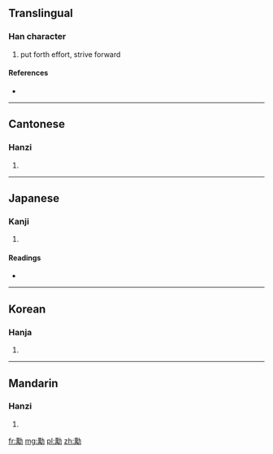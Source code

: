 {{also|劢}}
==Translingual==

===Han character===
{{Han char|rn=19|rad=力|as=13|sn=15|four=4442<sub>7</sub>|canj=廿月大尸 (TBKS), XX廿月大 (XXTBK)}}

# put forth effort, strive forward

====References====
* {{Han ref|kx=0149.320|dkj=02459|dj=0337.150|hdz=10380.030|uh=52F1|ud=21233|bh=E4F4|bd=58612}}

----

==Cantonese==

===Hanzi===
{{yue-hanzi|jyut=|y=maai6|sim=劢}}

# {{defn|Cantonese|sort=力13}}

----

==Japanese==

===Kanji===
{{ja-kanji|grade=|rs=力13}}

# {{defn|Japanese|sort=力13}}

====Readings====
* {{ja-readings|on=[[ばい]] (bai), [[め]] (me)|kun=[[つとめる]] (tsutomeru)}}

----

==Korean==

===Hanja===
{{ko-hanja|hangeul=매|rv=mae|mr=mae}}

# {{defn|Korean|sort=力13}}

----

==Mandarin==

===Hanzi===
{{cmn-hanzi|sim=劢|pin=[[mài]] ([[mai4]])|wg=mai<sup>4</sup>}}

# {{defn|Mandarin|sort=力13}}

[[fr:勱]]
[[mg:勱]]
[[pl:勱]]
[[zh:勱]]